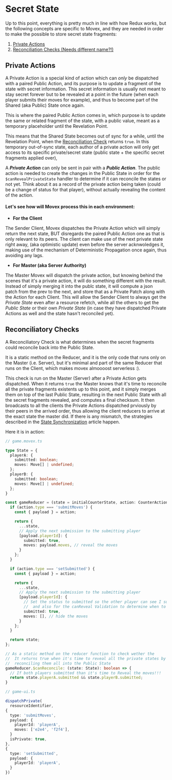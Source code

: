 # Secret State

Up to this point, everything is pretty much in line with how Redux works, but the following concepts are specific to Movex, and they are needed in order to make the possible to store secret state fragments:
1. [Private Actions](#private-actions)
2. [Reconciliation Checks (Needs different name?!)](#reconciliatory-checks)

## Private Actions

A Private Action is a special kind of action which can _only_ be dispatched with a paired Public Action, and its purpose is to update a fragment of the state with secret information. This secret information is usually not meant to stay secret forever but to be revealed at a point in the future (when each player submits their moves for example), and thus to become part of the Shared (aka Public) State once again. 

This is where the paired Public Action comes in, which purpose is to update the same or related fragment of the state, with a public value, meant as a temporary placeholder until the Revelation Point.

This means that the Shared State becomes out of sync for a while, until the Revelation Point, when the [Reconciliation Check](#reconciliatory-checks) returns `true`. In this temporary out-of-sync state, each author of a private action will only get access to its specific private/secret state (public state + the specific secret fragments applied over), 

A **_Private Action_** can only be sent in pair with a **_Public Action_**. The public action is needed to create the changes in the Public State in order for the `$canRevealPrivateState` handler to determine if it can reconcile the states or not yet. Think about it as a record of the private action being taken (could be a change of status for that player), without actually revealing the content of the action.

#### Let's see how will Movex process this in each environment:

- **For the Client**

The Sender Client, Movex dispatches the Private Action which will simply return the next state, BUT disregards the paired Public Action one as that is only relevant to its peers. The client can make use of the next private state right away, (aka optimistic update) even before the server acknwoledges it, making use of the mechanism of Deterministic Propagation once again, thus avoiding any lags. 

- **For Master (aka Server Authority)**

The Master Movex will dispatch the private action, but knowing behind the scenes that it's a private action, it will do something different with the result. Instead of simply merging it into the publc state, it will compute a json patch from the prev to the next, and store that as a Private Patch along with the Action for each Client. This will allow the Sender Client to always get the _Private State_ even after a resource refetch, while all the others to get the _Public State_ or their own _Private State_ (in case they have dispatched Private Actions as well and the state hasn't reconciled yet).

## Reconciliatory Checks

A Reconciliatory Check is what determines when the secret fragments could reconcile back into the Public State.

It is a static method on the Reducer, and it is the only code that runs only on the Master (i.e. Server), but it's minimal and part of the same Reducer that runs on the Client, which makes movex almoooost serverless :).

This check is run on the Master (Server) after a Private Action gets dispatched. When it returns `true` the Master knows that it's time to reconcile all the private fragments existents up to this point, and it simply merges them on top of the last Public State, resulting in the next Public State with all the secret fragments revealed, and computes a final checksum. It then broadcasts to all the clients the Private Actions dispatched prviously by their peers in the arrived order, thus allowing the client reducers to arrive at the exact state the master did. If there is any mismatch, the strategies described in the [State Synchronization](/docs/how/state_synchronization) article happen.

Here it is in action:

```ts
// game.movex.ts

type State = {
  playerA: {
    submitted: boolean;
    moves: Move[] | undefined;
  };
  playerB: {
    submitted: boolean;
    moves: Move[] | undefined;
  };
}

const gameReducer = (state = initialCounterState, action: CounterActions) => {
  if (action.type === 'submitMoves') {
    const { payload } = action;

    return {
      ...state,
      // Apply the next submission to the submitting player
      [payload.playerId]: {
        submitted: true,
        moves: payload.moves, // reveal the moves
      }
    };
  }

  if (action.type === 'setSubmitted') {
    const { payload } = action;

    return {
      ...state,
      // Apply the next submission to the submitting player
      [payload.playerId]: {
        // Set the status to submitted so the other player can see I submitted
        //  and also for the canReveal Validation to determine when to reconcile
        submitted: true,
        moves: [], // hide the moves
      }
    };
  }

  return state;
};

// As a static method on the reducer function to check wether the
//  It returns true when it's time to reveal all the private states by
//  reconciling them all into the Public State
gameReducer.$canReconcile: (state: State): boolean => {
  // If both players submitted than it's time to Reveal the moves!!!
  return state.playerA.submitted && state.playerB.submitted;
}
```

```ts
// game-ui.ts

dispatchPrivate(
  resourceIdentifier,
{
  type: 'submitMoves',
  payload: {
    playerId: 'playerA',
    moves: ['e2e4', 'f2f4'],
  }
  isPrivate: true,
},
{
  type: 'setSubmitted',
  payload: {
    playerId: 'playerA',
  }
})

```
